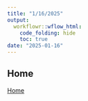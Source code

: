 ```yaml
---
title: "1/16/2025"
output:
  workflowr::wflow_html:
    code_folding: hide
    toc: true
date: "2025-01-16"
---
```






## Home 

[Home](2024_0701_survey.html)

